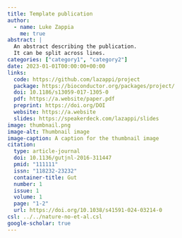```yaml
---
title: Template publication
author:
  - name: Luke Zappia
    me: true
abstract: |
  An abstract describing the publication.
  It can be split across lines.
categories: ["category1", "category2"]
date: 2023-01-01T00:00:00+00:00
links:
  code: https://github.com/lazappi/project
  package: https://bioconductor.org/packages/project/
  doi: 10.1186/s13059-017-1305-0
  pdf: https://a.website/paper.pdf
  preprint: https://doi.org/DOI
  website: https://a.website
  slides: https://speakerdeck.com/lazappi/slides
image: thumbnail.png
image-alt: Thumbnail image
image-caption: A caption for the thumbnail image
citation:
  type: article-journal
  doi: 10.1136/gutjnl-2016-311447
  pmid: "111111"
  issn: "118232-23232"
  container-title: Gut
  number: 1
  issue: 1
  volume: 1
  page: "1-2"
  url: https://doi.org/10.1038/s41591-024-03214-0
csl: ../../nature-no-et-al.csl
google-scholar: true
---
```

